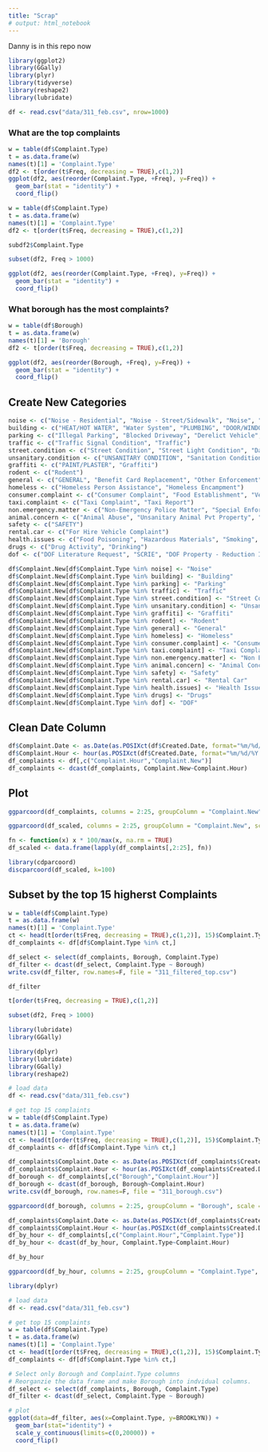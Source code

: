 ```yaml
---
title: "Scrap"
# output: html_notebook
---
```

Danny is in this repo now
```r
library(ggplot2)
library(GGally) 
library(plyr)
library(tidyverse)
library(reshape2)
library(lubridate)
```

```r
df <- read.csv("data/311_feb.csv", nrow=1000)
```


### What are the top complaints
```r
w = table(df$Complaint.Type)
t = as.data.frame(w)
names(t)[1] = 'Complaint.Type'
df2 <- t[order(t$Freq, decreasing = TRUE),c(1,2)]
ggplot(df2, aes(reorder(Complaint.Type, +Freq), y=Freq)) +
  geom_bar(stat = "identity") +
  coord_flip()
```

```r
w = table(df$Complaint.Type)
t = as.data.frame(w)
names(t)[1] = 'Complaint.Type'
df2 <- t[order(t$Freq, decreasing = TRUE),c(1,2)]
```
```r
subdf2$Complaint.Type
```

```r
subset(df2, Freq > 1000)
```

```r
ggplot(df2, aes(reorder(Complaint.Type, +Freq), y=Freq)) +
  geom_bar(stat = "identity") +
  coord_flip()
```

### What borough has the most complaints?
```r
w = table(df$Borough)
t = as.data.frame(w)
names(t)[1] = 'Borough'
df2 <- t[order(t$Freq, decreasing = TRUE),c(1,2)]
```

```r
ggplot(df2, aes(reorder(Borough, +Freq), y=Freq)) +
  geom_bar(stat = "identity") +
  coord_flip()
```

## Create New Categories
```r
noise <- c("Noise - Residential", "Noise - Street/Sidewalk", "Noise", "Noise - Commercial", "Noise - Vehicle", "Noise - Park", "Noise - Helicopter")
building <- c("HEAT/HOT WATER", "Water System", "PLUMBING", "DOOR/WINDOW", "Sewer", "WATER LEAK", "General Construction/Plumbing", "Building/Use", "ELECTRIC", "FLOORING/STAIRS", "Maintenance or Facility", "Elevator", "Lead", "Plumbing", "Housing - Low Income Senior", "Indoor Air Quality", "Electrical", "Water Conservation", "School Maintenance", "Boilers", "Water Quality", "ELEVATOR", "OUTSIDE BUILDING", "Indoor Sewage", "Non-Residential Heat")
parking <- c("Illegal Parking", "Blocked Driveway", "Derelict Vehicle", "Derelict Vehicles", "Vacant Lot", "Derelict Bicycle")
traffic <- c("Traffic Signal Condition", "Traffic")
street.condition <- c("Street Condition", "Street Light Condition", "Damaged Tree", "New Tree Request", "Overgrown Tree/Branches", "Snow", "Dead/Dying Tree", "Broken Muni Meter", "Root/Sewer/Sidewalk Condition", "Air Quality", "Street Sign - Damaged", "Sidewalk Condition","Street Sign - Missing", "Highway Condition", "Illegal Tree Damage", "Standing Water", "Curb Condition", "Violation of Park Rules", "Street Sign - Dangling", "Broken Parking Meter", "Overflowing Litter Baskets")
unsanitary.condition <- c("UNSANITARY CONDITION", "Sanitation Condition", "Missed Collection (All Materials)", "Dirty Conditions")
graffiti <- c("PAINT/PLASTER", "Graffiti")
rodent <- c("Rodent")
general <- c("GENERAL", "Benefit Card Replacement", "Other Enforcement", "Agency Issues", "Opinion for the Mayor", "Housing Options", "Request Xmas Tree Collection", "DRIE", "Request Large Bulky Item Collection",  "Electronics Waste", "APPLIANCE", "Special Projects Inspection Team (SPIT)", "Litter Basket / Request", "Asbestos")
homeless <- c("Homeless Person Assistance", "Homeless Encampment")
consumer.complaint <- c("Consumer Complaint", "Food Establishment", "Vending", "Cable Complaint")
taxi.complaint <- c("Taxi Complaint", "Taxi Report")
non.emergency.matter <- c("Non-Emergency Police Matter", "Special Enforcement")
animal.concern <- c("Animal Abuse", "Unsanitary Animal Pvt Property", "Animal in a Park")
safety <- c("SAFETY")
rental.car <- c("For Hire Vehicle Complaint")
health.issues <- c("Food Poisoning", "Hazardous Materials", "Smoking", "Industrial Waste")
drugs <- c("Drug Activity", "Drinking")
dof <- c("DOF Literature Request", "SCRIE", "DOF Property - Reduction Issue", "DOF Property - Payment Issue", "DOF Property - Request Copy", "DOF Property - Update Account", "DOT Literature Request", "DOF Parking - Payment Issue", "HPD Literature Request", "DCA / DOH New License Application Request", "DOF Property - Owner Issue", "DPR Internal", "DOF Parking - Tax Exemption")

```

```r
df$Complaint.New[df$Complaint.Type %in% noise] <- "Noise"
df$Complaint.New[df$Complaint.Type %in% building] <- "Building"
df$Complaint.New[df$Complaint.Type %in% parking] <- "Parking"
df$Complaint.New[df$Complaint.Type %in% traffic] <- "Traffic"
df$Complaint.New[df$Complaint.Type %in% street.condition] <- "Street Condition"
df$Complaint.New[df$Complaint.Type %in% unsanitary.condition] <- "Unsanitary Condition"
df$Complaint.New[df$Complaint.Type %in% graffiti] <- "Graffiti"
df$Complaint.New[df$Complaint.Type %in% rodent] <- "Rodent"
df$Complaint.New[df$Complaint.Type %in% general] <- "General"
df$Complaint.New[df$Complaint.Type %in% homeless] <- "Homeless"
df$Complaint.New[df$Complaint.Type %in% consumer.complaint] <- "Consumer Complaint"
df$Complaint.New[df$Complaint.Type %in% taxi.complaint] <- "Taxi Complaint"
df$Complaint.New[df$Complaint.Type %in% non.emergency.matter] <- "Non Emergency Matter"
df$Complaint.New[df$Complaint.Type %in% animal.concern] <- "Animal Concern"
df$Complaint.New[df$Complaint.Type %in% safety] <- "Safety"
df$Complaint.New[df$Complaint.Type %in% rental.car] <- "Rental Car"
df$Complaint.New[df$Complaint.Type %in% health.issues] <- "Health Issues"
df$Complaint.New[df$Complaint.Type %in% drugs] <- "Drugs"
df$Complaint.New[df$Complaint.Type %in% dof] <- "DOF"
```

## Clean Date Column

```r
df$Complaint.Date <- as.Date(as.POSIXct(df$Created.Date, format="%m/%d/%Y"))
df$Complaint.Hour <- hour(as.POSIXct(df$Created.Date, format="%m/%d/%Y %I:%M:%S %p"))
df_complaints <- df[,c("Complaint.Hour","Complaint.New")]
df_complaints <- dcast(df_complaints, Complaint.New~Complaint.Hour)
```


## Plot

```r
ggparcoord(df_complaints, columns = 2:25, groupColumn = "Complaint.New", scale = "globalminmax")
```


```r
ggparcoord(df_scaled, columns = 2:25, groupColumn = "Complaint.New", scale = "globalminmax")

```


```r
fn <- function(x) x * 100/max(x, na.rm = TRUE)
df_scaled <- data.frame(lapply(df_complaints[,2:25], fn))
```

```r
library(cdparcoord)
discparcoord(df_scaled, k=100) 
```


## Subset by the top 15 higherst Complaints

```r
w = table(df$Complaint.Type)
t = as.data.frame(w)
names(t)[1] = 'Complaint.Type'
ct <- head(t[order(t$Freq, decreasing = TRUE),c(1,2)], 15)$Complaint.Type
df_complaints <- df[df$Complaint.Type %in% ct,]
```
```r
df_select <- select(df_complaints, Borough, Complaint.Type)
df_filter <- dcast(df_select, Complaint.Type ~ Borough)
write.csv(df_filter, row.names=F, file = "311_filtered_top.csv")
```
```r
df_filter
```

```r
t[order(t$Freq, decreasing = TRUE),c(1,2)]
```

```r
subset(df2, Freq > 1000)
```
```r
library(lubridate)
library(GGally)
```

```r
library(dplyr)
library(lubridate)
library(GGally)
library(reshape2)

# load data
df <- read.csv("data/311_feb.csv")

# get top 15 complaints
w = table(df$Complaint.Type)
t = as.data.frame(w)
names(t)[1] = 'Complaint.Type'
ct <- head(t[order(t$Freq, decreasing = TRUE),c(1,2)], 15)$Complaint.Type
df_complaints <- df[df$Complaint.Type %in% ct,]

df_complaints$Complaint.Date <- as.Date(as.POSIXct(df_complaints$Created.Date, format="%m/%d/%Y"))
df_complaints$Complaint.Hour <- hour(as.POSIXct(df_complaints$Created.Date, format="%m/%d/%Y %I:%M:%S %p"))
df_borough <- df_complaints[,c("Borough","Complaint.Hour")]
df_borough <- dcast(df_borough, Borough~Complaint.Hour)
write.csv(df_borough, row.names=F, file = "311_borough.csv")
```



```r
ggparcoord(df_borough, columns = 2:25, groupColumn = "Borough", scale = "globalminmax")
```


```r
df_complaints$Complaint.Date <- as.Date(as.POSIXct(df_complaints$Created.Date, format="%m/%d/%Y"))
df_complaints$Complaint.Hour <- hour(as.POSIXct(df_complaints$Created.Date, format="%m/%d/%Y %I:%M:%S %p"))
df_by_hour <- df_complaints[,c("Complaint.Hour","Complaint.Type")]
df_by_hour <- dcast(df_by_hour, Complaint.Type~Complaint.Hour)
```
```r
df_by_hour
```
```r
ggparcoord(df_by_hour, columns = 2:25, groupColumn = "Complaint.Type", scale = "globalminmax")
```
```r
library(dplyr)

# load data
df <- read.csv("data/311_feb.csv")

# get top 15 complaints
w = table(df$Complaint.Type)
t = as.data.frame(w)
names(t)[1] = 'Complaint.Type'
ct <- head(t[order(t$Freq, decreasing = TRUE),c(1,2)], 15)$Complaint.Type
df_complaints <- df[df$Complaint.Type %in% ct,]

# Select only Borough and Complaint.Type columns 
# Reorganzie the data frame and make Borough into indvidual columns.
df_select <- select(df_complaints, Borough, Complaint.Type)
df_filter <- dcast(df_select, Complaint.Type ~ Borough)

# plot
ggplot(data=df_filter, aes(x=Complaint.Type, y=BROOKLYN)) +
  geom_bar(stat="identity") +
  scale_y_continuous(limits=c(0,20000)) + 
  coord_flip()
```

